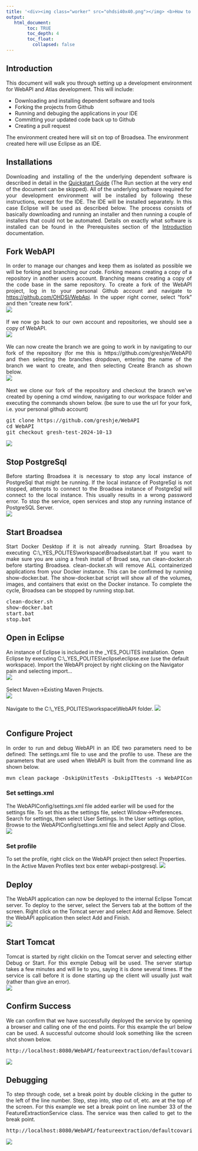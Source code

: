 ---
title: '<div><img class="worker" src="ohdsi40x40.png"></img> <b>How to Set up Your WebAPI/Atlas Development Environment</b> </div>'
output:
   html_document:
        toc: TRUE
        toc_depth: 4
        toc_float:
          collapsed: false
---


<!--
*
* Javascript
*
-->

<script>
  // Function to open the full-size image in a full-screen window
  function openFullSizeImage(imageElement) {
    // Get the screen width and height
    const screenWidth = screen.width;
    const screenHeight = screen.height;

    // Open the image in a new window with full screen size
    window.open(imageElement.src, '_blank', `width=${screenWidth},height=${screenHeight},top=0,left=0`);
  }

  // Assign the onclick and title to all images, except those with the class "worker"
  window.onload = function() {
    // Get all img elements
    const images = document.querySelectorAll('img');

    // Loop through each image and set the onclick and title, but skip those with class "worker"
    images.forEach(function(img) {
      if (!img.classList.contains('worker')) {
        img.onclick = function() {
          openFullSizeImage(this);
        };
        img.title = 'Click to see full size.';
      }
    });
  };
</script>

<!--
*
* Introduction
*
-->

<h2>Introduction</h2>
<p style="text-align: justify;">
  This document will walk you through setting up a development environment for WebAPI and Atlas development. 
  This will include:
  <ul>
    <li>Downloading and installing dependent software and tools</li>
    <li>Forking the projects from Github</li>
    <li>Running and debuging the applications in your IDE</li>
    <li>Committing your updated code back up to Github</li>
    <li>Creating a pull request</li>
  </ul>
  The environment created here will sit on top of Broadsea. 
  The environment created here will use Eclipse as an IDE. 
</p>

<!--
*
* Installations
*
-->

<h2>Installations</h2>
<p style="text-align: justify;">
  Downloading and installing of the the underlying dependent software is described in detail in the 
  <a href="./quick-start.html">Quickstart Guide</a> (The Run section at the very end of the document can be skipped). 
  All of the underlying software required for your development environment will be installed by following these instructions,
  except for the IDE. The IDE will be installed separately.
  In this case Eclipse will be used as described below.
  The process consists of basically downloading and running an installer 
  and then running a couple of installers that could not be automated. 
  Details on exactly what software is installed can be found in the Prerequisites section of the
  <a href="./introduction.html">Introduction</a> documentation. 
</p>

<!--
*
* Fork
*
-->

<h2>Fork WebAPI</h2>
<p style="text-align: justify;">
  In order to manage our changes and keep them as isolated as possible we will be forking and branching our code.
  Forking means creating a copy of a repository in another users account.
  Branching means creating a copy of the code base in the same repository.
  To create a fork of the WebAPI project, log in to your personal Github account and navigate to 
  <a href="https://github.com/OHDSI/WebApi">https://github.com/OHDSI/WebApi</a>.
  In the upper right corner, select "fork" and then "create new fork". 
  <br/>
  <img src="./img/dev-env/fork.png" />
  <br/>
  <br/>
  If we now go back to our own account and repositories, we should see a copy of WebAPI. 
  <br/>
  <img src="./img/dev-env/forked.png" />
  <br/>
  <br/>
  We can now create the branch we are going to work in by navigating to our fork of the repository 
  (for me this is https://github.com/greshje/WebAPI)
  and then selecting the branches dropdown, entering the name of the branch we want to create,
  and then selecting Create Branch as shown below.
  <br/>
  <img src="./img/dev-env/create-branch.png" />
  <br/>
  <br/>
  Next we clone our fork of the repository and checkout the branch we've created
  by opening a cmd window, navigating to our workspace folder and executing the commands shown below.
  (be sure to use the url for your fork, i.e. your personal github account)
<pre class="pre-scrollable">
git clone https://github.com/greshje/WebAPI
cd WebAPI
git checkout gresh-test-2024-10-13
</pre>
<img src="./img/dev-env/clone.png" />

</p>

<!--
*
* Stop Postgres
*
-->

<h2>Stop PostgreSql</h2>
<p style="text-align: justify;">
  Before starting Broadsea it is necessary to stop any local instance of PostgreSql that might be running.
  If the local instance of PostgreSql is not stopped,
  attempts to connect to the Broadsea instance of PostgreSql will connect to the local instance.
  This usually results in a wrong password error.
  To stop the service, open services and stop any running instance of PostgreSQL Server.
  <br/>
  <img src="./img/dev-env/stop-postgres.png" />
</p>

<!--
*
* Start Broadsea
*
-->

<h2>Start Broadsea</h2>
<p style="text-align: justify;">
  Start Docker Desktop if it is not already running.
  Start Broadsea by executing C:\\_YES_POLITES\\workspace\\Broadsea\\start.bat
  If you want to make sure you are using a fresh install of Broad sea, run clean-docker.sh before starting Broadsea.
  clean-docker.sh will remove ALL containerized applications from your Docker instance.
  This can be confirmed by running show-docker.bat.
  The show-docker.bat script will show all of the volumes, images, and containers that exist on the Docker instance.
  To complete the cycle, Broadsea can be stopped by running stop.bat. 
<pre class="pre-scrollable">
clean-docker.sh
show-docker.bat
start.bat
stop.bat
</pre>
</p>

<!--
*
* Open in Eclipse
*
-->

<h2>Open in Eclipse</h2>
<p style="text-align: justify;">
  An instance of Eclipse is included in the _YES_POLITES installation.
  Open Eclipse by executing C:\\_YES_POLITES\\eclipse\\eclipse.exe (use the default workspace).
  Import the WebAPI project by right clicking on the Navigator pain and selecting import...
  <br/>
  <img src="./img/dev-env/import.png" />
  <br/>
  <br/>
  Select Maven->Existing Maven Projects.
  <br/>
  <img src="./img/dev-env/select-existing.png" />
  <br/>
  <br/>
  Navigate to the C:\\_YES_POLITES\\workspace\\WebAPI folder.
  <img src="./img/dev-env/select-webapi.png" />
  <br/>
  <br/>

<!--
*
* Configure Project
*
-->

<h2>Configure Project</h2>
<p style="text-align: justify;">
  In order to run and debug WebAPI in an IDE two parameters need to be defined:
  The settings.xml file to use and the profile to use.
  These are the parameters that are used when WebAPI is built from the command line as shown below.
<pre class="pre-scrollable">
mvn clean package -DskipUnitTests -DskipITtests -s WebAPIConfig/settings.xml -P webapi-postgresql
</pre>
  <h3>Set settings.xml</h3>
  The WebAPIConfig/settings.xml file added earlier will be used for the settings file.
  To set this as the settings file, select Window->Preferences.
  Search for settings, then select User Settings.
  In the User settings option, Browse to the WebAPIConfig/settings.xml file and select Apply and Close.
  <br/>
  <img src="./img/dev-env/settings.png" />
  <h3>Set profile</h3>
  To set the profile, right click on the WebAPI project then select Properties.
  In the Active Maven Profiles text box enter webapi-postgresql.
  <img src="./img/dev-env/profile.png" />
</p>

<!--
*
* Deploy
*
-->

<h2>Deploy</h2>
<p style="text-align: justify;">
  The WebAPI application can now be deployed to the internal Eclipse Tomcat server.
  To deploy to the server, select the Servers tab at the bottom of the screen.
  Right click on the Tomcat server and select Add and Remove.
  Select the WebAPI application then select Add and Finish.
  <br/>
  <img src="./img/dev-env/add-to-server.png" />
</p>

<!--
*
* Start Tomcat
*
-->

<h2>Start Tomcat</h2>
<p style="text-align: justify;">
  Tomcat is started by right clickin on the Tomcat server and selecting either Debug or Start.
  For this exmple Debug will be used.
  The server startup takes a few minutes and will lie to you, saying it is done several times.
  If the service is call before it is done starting up the client will usually just wait (rather than give an error).
  <br/>
  <img src="./img/dev-env/start-server.png" />
</p>
  
<!--
*
* Confirm Success
*
-->

<h2>Confirm Success</h2>
<p style="text-align: justify;">
  We can confirm that we have successfully deployed the service by opening a browser and calling one of the end points.
  For this example the url below can be used.
  A successful outcome should look something like the screen shot shown below.
<pre class="pre-scrollable">
http://localhost:8080/WebAPI/featureextraction/defaultcovariatesettings/
</pre>
  <img src="./img/dev-env/success.png" />
</p>

<!--
*
* Debugging
*
-->

<h2>Debugging</h2>
<p style="text-align: justify;">
  To step through code, set a break point by double clicking in the gutter to the left of the line number.
  Step, step into, step out of, etc. are at the top of the screen.
  For this example we set a break point on line number 33 of the FeatureExtractionService class.
  The service was then called to get to the break point.
<pre class="pre-scrollable">
http://localhost:8080/WebAPI/featureextraction/defaultcovariatesettings/
</pre>
  <img src="./img/dev-env/debug.png" />
</p>


